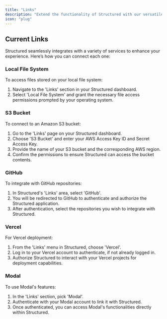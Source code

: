 ```yaml
---
title: "Links"
description: "Extend the functionality of Structured with our versatile integration options."
icon: "plug"
---
```


## Current Links

Structured seamlessly integrates with a variety of services to enhance your experience. Here’s how you can connect each one:

### Local File System

To access files stored on your local file system:

1. Navigate to the 'Links' section in your Structured dashboard.
2. Select 'Local File System' and grant the necessary file access permissions prompted by your operating system.

### S3 Bucket

To connect to an Amazon S3 bucket:

1. Go to the 'Links' page on your Structured dashboard.
2. Choose 'S3 Bucket' and enter your AWS Access Key ID and Secret Access Key.
3. Provide the name of your S3 bucket and the corresponding AWS region.
4. Confirm the permissions to ensure Structured can access the bucket contents.

### GitHub

To integrate with GitHub repositories:

1. In Structured's 'Links' area, select 'GitHub'.
2. You will be redirected to GitHub to authenticate and authorize the Structured application.
3. After authentication, select the repositories you wish to integrate with Structured.

### Vercel

For Vercel deployment:

1. From the 'Links' menu in Structured, choose 'Vercel'.
2. Log in to your Vercel account to authenticate, if not already logged in.
3. Authorize Structured to interact with your Vercel projects for deployment capabilities.

### Modal

To use Modal's features:

1. In the 'Links' section, pick 'Modal'.
2. Authenticate with your Modal account to link it with Structured.
3. Once authenticated, you can access Modal's functionalities directly within Structured.
